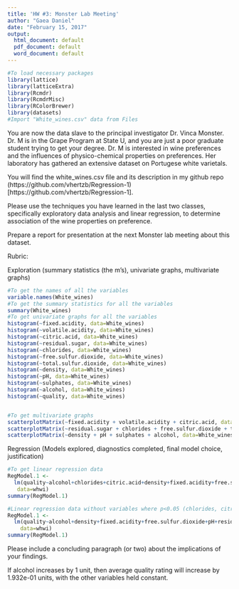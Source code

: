 ```yaml
---
title: 'HW #3: Monster Lab Meeting'
author: "Gaea Daniel"
date: "February 15, 2017"
output:
  html_document: default
  pdf_document: default
  word_document: default
---
```

```r
#To load necessary packages
library(lattice)
library(latticeExtra)
library(Rcmdr)
library(RcmdrMisc)
library(RColorBrewer)
library(datasets)
#Import "White_wines.csv" data from Files
```

You are now the data slave to the principal investigator Dr. Vinca Monster. Dr. M is in the Grape Program at State U, and you are just a poor graduate student trying to get your degree. Dr. M is interested in wine preferences and the influences of physico-chemical properties on preferences. Her laboratory has gathered an extensive dataset on Portugese white varietals.


You will find the white_wines.csv file and its description in my github repo (https://github.com/vhertzb/Regression-1)[https://github.com/vhertzb/Regression-1].

Please use the techniques you have learned in the last two classes, specifically exploratory data analysis and linear regression, to determine association of the wine properties on preference. 

Prepare a report for presentation at the next Monster lab meeting about this dataset.

Rubric:

Exploration (summary statistics (the m's), univariate graphs, multivariate graphs)

```r
#To get the names of all the variables
variable.names(White_wines)
#To get the summary statistics for all the variables
summary(White_wines)
#To get univariate graphs for all the variables
histogram(~fixed.acidity, data=White_wines)
histogram(~volatile.acidity, data=White_wines)
histogram(~citric.acid, data=White_wines)
histogram(~residual.sugar, data=White_wines)
histogram(~chlorides, data=White_wines)
histogram(~free.sulfur.dioxide, data=White_wines)
histogram(~total.sulfur.dioxide, data=White_wines)
histogram(~density, data=White_wines)
histogram(~pH, data=White_wines)
histogram(~sulphates, data=White_wines)
histogram(~alcohol, data=White_wines)
histogram(~quality, data=White_wines)


#To get multivariate graphs
scatterplotMatrix(~fixed.acidity + volatile.acidity + citric.acid, data=White_wines)
scatterplotMatrix(~residual.sugar + chlorides + free.sulfur.dioxide + total.sulfur.dioxide, data=White_wines)
scatterplotMatrix(~density + pH + sulphates + alcohol, data=White_wines)
```

Regression (Models explored, diagnostics completed, final model choice, justification)

```r
#To get linear regression data
RegModel.1 <- 
  lm(quality~alcohol+chlorides+citric.acid+density+fixed.acidity+free.sulfur.dioxide+pH+residual.sugar+sulphates+total.sulfur.dioxide+volatile.acidity,
   data=whwi)
summary(RegModel.1)

#Linear regression data without variables where p<0.05 (chlorides, citric.acid, total.sulfur.dioxide) indicating a lack of significance
RegModel.1 <- 
  lm(quality~alcohol+density+fixed.acidity+free.sulfur.dioxide+pH+residual.sugar+sulphates+volatile.acidity,
    data=whwi)
summary(RegModel.1)
```

Please include a concluding paragraph (or two) about the implications of your findings.

If alcohol increases by 1 unit, then average quality rating will increase by 1.932e-01 units, with the other variables held constant.